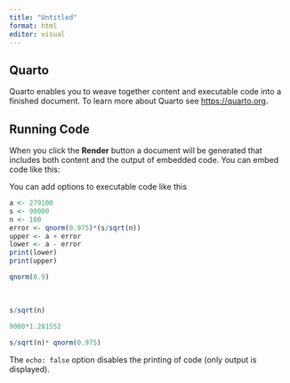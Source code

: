 ---
title: "Untitled"
format: html
editor: visual
---

## Quarto

Quarto enables you to weave together content and executable code into a finished document. To learn more about Quarto see <https://quarto.org>.

## Running Code

When you click the **Render** button a document will be generated that includes both content and the output of embedded code. You can embed code like this:

You can add options to executable code like this

```{r}
a <- 279100
s <- 90000
n <- 100
error <- qnorm(0.975)*(s/sqrt(n))
upper <- a + error
lower <- a - error
print(lower)
print(upper)
```

```{r}
qnorm(0.9)
```

\

```{r}
s/sqrt(n)
```

```{r}
9000*1.281552
```

```{r}
s/sqrt(n)* qnorm(0.975)
```

The `echo: false` option disables the printing of code (only output is displayed).
